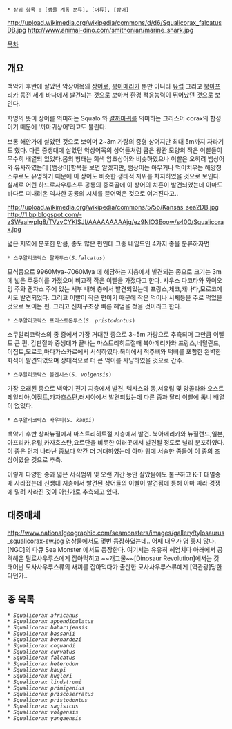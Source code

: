  * 상위 항목 : [생물 계통 분류], [어류], [상어]

http://upload.wikimedia.org/wikipedia/commons/d/d6/Squalicorax_falcatusDB.jpg
http://www.animal-dino.com/smithonian/marine_shark.jpg

[[목차]]
== 개요 ==
백악기 후반에 살았던 악상어목의 [[상어]]로, [[북아메리카]] 뿐만 아니라 [[유럽]] 그리고 [[북아프리카]] 등전 세계 바다에서 발견되는 것으로 보아서 환경 적응능력이 뛰어났던 것으로 보인다.

학명의 뜻이 상어를 의미하는 Squalo 와 [[갈까마귀]]를 의미하는 그리스어 corax의 합성이기 때문에 '까마귀상어'라고도 불린다.

보통 해안가에 살았던 것으로 보이며 2~3m 가량의 중형 상어지만 최대 5m까지 자라기도 했다. 다른 중생대에 살았던 악상어목의 상어들처럼 굽은 왕관 모양의 작은 이빨들이 무수히 배열되 있었다.몸의 형태는 회색 암초상어와 비슷하였으나 이빨은 오히려 뱀상어와 유사하였는데 [뱀상어]항목을 보면 알겠지만, 뱀상어는 아무거나 먹어치우는 해양청소부로도 유명하기 때문에 이 상어도 비슷한 생태적 지위를 차지하였을 것으로 보인다. 실제로 어린 하드로사우루스류 공룡의 중죽골에 이 상어의 치흔이 발견되었는데 아마도 바다로 떠내려온 익사한 공룡의 시체를 뜯어먹은 것으로 여겨진다고..

http://upload.wikimedia.org/wikipedia/commons/5/5b/Kansas_sea2DB.jpg
http://1.bp.blogspot.com/-zSWeaiwpIg8/TVzvCYKlSJI/AAAAAAAAAjg/ez9NlO3Eoow/s400/Squalicorax.jpg

넓은 지역에 분포한 만큼, 종도 많은 편인데 그중 네임드인 4가지 종을 분류하자면

 * 스쿠알리코락스 팔카투스(''S.falcatus'')

모식종으로 9960Mya~7060Mya 에 해당하는 지층에서 발견되는 종으로 크기는 3m에 넓은 주둥이를 가졌으며 비교적 작은 이빨을 가졌다고 한다. 사우스 다코타와 와이오밍 주와 캔자스 주에 있는 서부 내해 층에서 발견되었는데 프랑스,체코,캐나다,모로코에서도 발견되었다. 그리고 이빨이 작은 편이기 때문에 작은 먹이나 시체등을 주로 먹었을 것으로 보이는 편. 그리고 신체구조상 빠른 헤엄을 쳤을 것이라고 한다.

 * 스쿠알리코락스 프리스토돈투스(''S. pristodontus'')

스쿠알리코락스의 종 중에서 가장 거대한 종으로 3~5m 가량으로 추측되며 그만큼 이빨도 큰 편. 캄판절과 중생대가 끝나는 마스트리히트절때 북아메리카와 프랑스,네덜란드,이집트,모로코,마다가스카르에서 서식하였다.북미에서 척추뼈와 턱뼈를 포함한 완벽한 화석이 발견되었으며 상대적으로 더 큰 먹이를 사냥하였을 것으로 간주.

 * 스쿠알리코락스 볼겐시스(''S. volgensis'')

가장 오래된 종으로 백악기 전기 지층에서 발견. 텍사스와 동,서유럽 및 앙골라와 오스트레일리아,이집트,카자흐스탄,러시아에서 발견되었는데 다른 종과 달리 이빨에 톱니 배열이 없었다. 

 * 스쿠알리코락스 카우피(''S. kaupi'')

백악기 후반 상파뉴절에서 마스트리히트절 지층에서 발견. 북아메리카와 뉴질랜드,일본,아프리카,유럽,카자흐스탄,요르단을 비롯한 여러곳에서 발견될 정도로 널리 분포하였다. 이 종은 먼저 나타난 종보다 약간 더 거대하였는데 아마 위에 서술한 종들이 이 종의 조상이였을 것으로 추측.

이렇게 다양한 종과 넓은 서식범위 및 오랜 기간 동안 살았음에도 불구하고 K-T 대멸종때 사라졌는데 신생대 지층에서 발견된 상어들의 이빨이 발견됨에 통해 아마 따라 경쟁에 밀려 사라진 것이 아닌가로 추측되고 있다.

== 대중매체 ==
http://www.nationalgeographic.com/seamonsters/images/gallery/tylosaurus_squalicorax-sw.jpg
영상물에서도 몇번 등장하였는데.. 어째 대우가 영 좋지 않다. [NGC]의 다큐 Sea Monster 에서도 등장한다. 여기서는 유유히 헤엄치다 아래에서 공격해온 틸로사우루스에게 잡아먹히고 ~~개그물~~[Dinosaur Revolution]에서는 갓 태어난 모사사우루스류의 새끼를 잡아먹다가 출산한 모사사우루스류에게 [역관광]당한다던가..

== 종 목록 ==
 * ''Squalicorax africanus''
 * ''Squalicorax appendiculatus''
 * ''Squalicorax baharijensis''
 * ''Squalicorax bassanii''
 * ''Squalicorax bernardezi''
 * ''Squalicorax coquandi''
 * ''Squalicorax curvatus''
 * ''Squalicorax falcatus''
 * ''Squalicorax heterodon''
 * ''Squalicorax kaupi''
 * ''Squalicorax kugleri''
 * ''Squalicorax lindstromi''
 * ''Squalicorax primigenius''
 * ''Squalicorax priscoserratus''
 * ''Squalicorax pristodontus''
 * ''Squalicorax sagisicus''
 * ''Squalicorax volgensis''
 * ''Squalicorax yangaensis''
